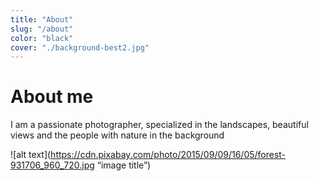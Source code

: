 ```yaml
---
title: "About"
slug: "/about"
color: "black"
cover: "./background-best2.jpg"
---
```


# About me

I am a passionate photographer, specialized in the landscapes, beautiful views and the people with nature in the background

  
![alt text](https://cdn.pixabay.com/photo/2015/09/09/16/05/forest-931706_960_720.jpg “image title”)
